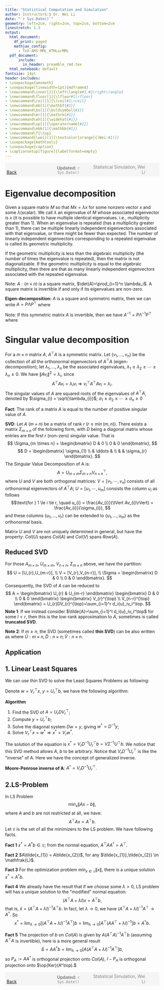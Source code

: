 ```yaml
---
title: "Statistical Computation and Simulation"
author: Instructor$:$ Dr. Wei Li
date: "`r Sys.Date()`"
geometry: left=2cm, right=2cm, top=2cm, bottom=2cm
linestretch: 1.3
output:
  html_document:
    df_print: paged
    mathjax_config:
      - TeX-AMS-MML_HTMLorMML   
  pdf_document: 
      include:
        in_header: preamble_rmd.tex
  html_notebook: default
fontsize: 14pt
header-includes:
- \usepackage{amsmath}
- \usepackage[linewidth=1pt]{mdframed}
- \newcommand\inner[2]{\left\langle#1,#2\right\rangle}
- \newcommand\floor[1]{\lfloor#1\rfloor}
- \newcommand\ceil[1]{\lceil#1\rceil}
- \newcommand\mb[1]{\mathbf{#1}}
- \newcommand\bs[1]{\boldsymbol{#1}}
- \newcommand\mr[1]{\mathrm{#1}}
- \newcommand\wh[1]{\widehat{#1}}
- \newcommand\op[1]{\operatorname{#1}}
- \newcommand\mbb[1]{\mathbb{#1}}
- \newcommand\T{\top}
- \newcommand{\wei}[1]{\textcolor{orange}{(Wei:#1)}}
- \usepackage{mathtools}
- \usepackage{caption}
- \captionsetup[figure]{labelformat=empty}
---
```


<script type="text/x-mathjax-config">
MathJax.Hub.Config({
  TeX: { equationNumbers: { autoNumber: "AMS" } }
});
</script>


<span style="background-color: #f5f5f5; padding: 5px; display: block;">
    <span style="width: 25%; display: inline-block; text-align: left;">
        [Back](javascript:window.history.back())
    </span>
    <span style="width: 30%; display: inline-block; text-align: center; color: grey;">
        **Updated:** `r Sys.Date()`
    </span>
    <span style="width: 35%; display: inline-block; text-align: right; color: grey;">
        Statistical Simulation, Wei Li
    </span>
</span>

<!------------->


# Eigenvalue decomposition

Given a square matrix $M$ so that $Mx=\lambda x$ for some nonzero vector $x$ and some $\lambda$(scalar). We call $\lambda$ an eigenvalue of $M$ whose associated eigenvector is $x$ (it is possible to have multiple identical eigenvalues. i.e., multiplicity greater than 1). When an eigenvalue is repeated (has a multiplicity greater than 1), there can be multiple linearly independent eigenvectors associated with that eigenvalue, or there might be fewer than expected. The number of linearly independent eigenvectors corresponding to a repeated eigenvalue is called its geometric multiplicity.

If the geometric multiplicity is less than the algebraic multiplicity (the number of times the eigenvalue is repeated), then the matrix is not diagonalizable.
If the geometric multiplicity is equal to the algebraic multiplicity, then there are that as many linearly independent eigenvectors associated with the repeated eigenvalue. 

Note: $A: (n \times n )$ is a square matrix, $\det(A)=\prod_{i=1}^n \lambda_i$. A square matrix is invertible if and only if its eigenvalues are non-zero.

**Eigen-decomposition:** $A$ is a square and symmetric matrix, then we can write $A=P \Lambda P^\top$ where 
\begin{align*}
&P=[u_1, u_2,\cdots, u_n], \quad u\mbox{'s are the orthonormal eigenvector of }A \\
&\Lambda = diag\{\text{eigenvalues of }A\}.
\end{align*}

Note: If this symmetric matrix $A$ is invertible, then we have $A^{-1}=P\Lambda^{-1}P^\top$ where 
\begin{equation*}
\Lambda^{-1} = 
\begin{pmatrix}
\ddots & 0 & 0 \\
0 & \frac{1}{\lambda_i} & 0 \\
0 & 0 & \ddots
\end{pmatrix}.
\end{equation*}

\begin{mdframed}
Example: $A=\begin{pmatrix}
 9 & 0 \\
0 & 4 
\end{pmatrix}$, $Av = \lambda v\implies (A-\lambda I)v=0$. Here we need a non-zero solution, so
$$
\det(A-\lambda I)=\left|
\begin{matrix} 
   9-\lambda & 0   \\
   0 & 4-\lambda
\end{matrix}
   \right| =0 \implies \lambda_1=9,\lambda_2=4
$$

For $\lambda_1=9$, since we know  $Av_1=9v_1\implies (A-9I)v_1=0$, then we have
$$
\begin{pmatrix} 
   0 & 0   \\
   0 & -5
\end{pmatrix} v_1 =
\begin{pmatrix} 
   0    \\
   0 
\end{pmatrix}
\implies v_1=\begin{pmatrix} 
   1   \\
   0
\end{pmatrix}
$$
For $\lambda_2=4$, since we know  $Av_2=4v_2\implies (A-4I)v_2=0$, then we have
$$
\begin{pmatrix} 
   5 & 0   \\
   0 & 0
\end{pmatrix} v_2 =
\begin{pmatrix} 
   0    \\
   0 
\end{pmatrix}
\implies v_2=\begin{pmatrix} 
   0   \\
   1 
\end{pmatrix}
$$
Now $A=P\Lambda P^\top=
\begin{pmatrix} 
   1 & 0   \\
   0 & 1
\end{pmatrix}
\begin{pmatrix} 
   9 & 0   \\
   0 & 4
\end{pmatrix}
\begin{pmatrix} 
   1 & 0   \\
   0 & 1
\end{pmatrix}$ where $P=[v_1,v_2]$.
\end{mdframed}



**Singular value decomposition**
===========

For a $m \times n$ matrix ${A}$, $A^{\top}A$ is a symmetric matrix. Let $\{ v_{1},\ldots,v_{n} \}$ be the collection of all the orthonormal eigenvectors of $A^{\top}A$ (eigen-decomposition); let  $\lambda_{1},...,\lambda_{n}$ be the associated eigenvalues, $\lambda_{1} \ge \lambda_{2} \ge \cdots \geq \lambda_{n} \ge 0$. We have $\lVert Av_{i}\lVert^{2} = \lambda_{i}$, since 
$$
A^{\top}Av_{i} = \lambda_{i}v_{i} \Rightarrow
v_{i}^{\top}A^{\top}Av_{i} = \lambda_{i}.
$$
The singular values of $A$ are squared roots of the eigenvalues of $A^{\top}A$, denoted by $\sigma_{i} = \sqrt{\lambda_{i}}$; $\sigma_{1} \ge \sigma_{2} \ge \cdots \geq \sigma_{n} \ge 0$

**Fact**: The rank of a matrix $A$ is equal to the number of positive singular value of $A$.  

**SVD**: Let $A$ ($m \times n$) be a matrix of rank $r$ ($r\leq \min(m, n)$). There exists a matrix $\Sigma_{m \times n}$ of the following form, with $D$ being a diagonal matrix whose entries are the first $r$ (non-zero) singular value. That is  
$$ \Sigma_{m \times n} = 
\begin{bmatrix}
  D & 0 \\
  0 & 0
\end{bmatrix},
$$
$$
 D = \begin{bmatrix}
      \sigma_{1} \\ & \ddots & \\ & & \sigma_{r}
     \end{bmatrix}.
$$
The Singular Value Decomposition of A is:
$$
  A = U_{m \times m}\Sigma_{m \times n}V^{\top}_{n \times n},
$$
where $U$ and $V$ are both orthogonal matrices: 
$V=[v_1, \cdots, v_n]$ consists of all orthonormal eigenvectors of $A^{\top}A$; 
$U=[u_1, \cdots, u_m]$ consists the column $u_{i}$ as follows
$$\text{for }   1 \le i \le r, \quad u_{i} = \frac{Av_{i}}{\lVert Av_{i}\rVert} = \frac{Av_{i}}{\sigma_{i}},
$$
and these columns $\{ u_{1}, \ldots, u_{r}\}$ can be extended to $\{ u_{1}, \ldots, u_{m}\}$ as the orthonormal basis. 

Matrix $U$ and $V$ are not uniquely determined in general, but have the property: $Col(U)$ spans $Col(A)$ and $Col(V)$ spans $Row(A)$.


Reduced SVD 
-----------------------

For those $A_{m \times n}$, $U_{m \times m}$, $V_{n \times n}$, $\Sigma_{m \times n}$ above, we have the partition:  
$$
  U = [U_{r},U_{m-r}],  \\
  V = [V_{r},V_{n-r}],  \\
  \Sigma = \begin{bmatrix}
  D & 0 \\
  0 & 0
\end{bmatrix}.
$$
Consequently, the SVD of $A$ can be reduced to  
$$
  A =
  \begin{bmatrix}
    U_{r} & U_{m-r}
  \end{bmatrix}
  \begin{bmatrix}
    D & 0 \\
    0 & 0
  \end{bmatrix}
  \begin{bmatrix}
    V_{r}^{\top} \\
    V_{n-r}^{\top}
  \end{bmatrix}
  = U_{r}DV_{r}^{\top}=\sum_{i=1}^r d_i{u}_iv_i^\top.
$$
**Note 1**: If we instead consider $\tilde{A}=\sum_{i=1}^l d_i{u}_iv_i^\top$ for some $l < r$, then this is the low-rank approximation to $A$, sometimes is called **truncated SVD**.

**Note 2**: If $m \geq n$, the SVD (sometimes called **thin SVD**) can be also written as 
\begin{align*}
A=\tilde{U}\tilde{D}\tilde{V}^\top
\end{align*}
where $\tilde{U}: m \times n, \tilde{D}: n \times n; \tilde{V}: n \times n.$



Application
---------------------------

1. Linear Least Squares  
---------------------------

We can use thin SVD to solve the Least Squares Problems as following:  

\begin{align*}
 Ax &= b, \\
 A^{\top}Ax &= A^{\top}b, \\
 (U_rDV_r^{\top})^{\top}(U_rDV_r^{\top})x &= (U_rDV_r^{\top})^{\top}b, \\
  V_rDIDV_r^\top x &= V_rDU_r^{\top}b, \\
  DV_r^{\top}x &= U_r^{\top}b.
\end{align*}

Denote $w = V_r^{\top}x$, $y = U_r^{\top}b$, we have the following algorithm:  

**Algorithm**  

1. Find the SVD of $A = U_rDV_r^{\top}$;  
2. Compute $y = U_r^{\top}b$;  
3. Solve the diagonal system $Dw=y$, giving $w^{*} = D^{-1}y$;  
4. Solve $V_r^{\top}x = w^{*} \Rightarrow x^* = V_rw^{*}$.

The solution of the equation is $x^* = V_rD^{-1}U_r^{\top}b= V\Sigma^{-1}U^{\top}b$. 
We notice that this SVD method allows $A$, $b$ to be arbitrary. Notice that $V_{r}D^{-1}U_{r}^{\top}$ is like the "inverse" of A. Here we have the concept of generalized inverse.  

**Moore-Penrose inverse of A**: $A^{\dagger} = V_{r}D^{-1}U_{r}^{\top}.$

2.LS-Problem 
-----------------------

In LS Problem 
$$\min_{x} \lVert Ax -b \rVert,$$ 
where $A$ and $b$ are not restricted at all, we have:  
$$
  A^{\top}Ax = A^{\top}b.
$$
Let $\mathfrak{L}$ is the set of all the minimizers to the LS problem. We have following facts.  

**Fact 1** $x^{*} = A^{\dagger}b \in \mathfrak{L}$; from the normal equation, $A^{\top}AA^{\dagger} = A^{\top}.$  

**Fact 2** $A\tilde{x_{1}} = A\tilde{x_{2}}$, for any $\tilde{x_{1}},\tilde{x_{2}} \in \mathfrak{L}$.  

**Fact 3** For the optimization problem $\min_{x \in \mathfrak{L}} \lVert x\rVert$, there is a unique solution $x^{*} = A^{\dagger}b$.  

**Fact 4** We already have the result that if we choose some $\lambda>0$, LS problem will has a unique solution to the "modified" normal equation:
$$
 (A^{\top}A+\lambda I)x=A^{\top}b,
$$
that is, $\hat{x} = (A^{\top}A+\lambda I)^{-1}A^{\top}b.$ In fact, let $\lambda \rightarrow 0$, we have $(A^{\top}A+\lambda I)^{-1}A^{\top} \rightarrow A^{\dagger}.$ So 
$$
 x^*= \lim_{\lambda \to 0} [(A^{\top}A+\lambda I)^{-1}A^{\top}]b= \lim_{\lambda \to 0} [A^\top(AA^\top+\lambda I)^{-1}]b = A^{\dagger} b.
$$

**Fact 5** The projection of $b$ on $Col(A)$ is given by $A(A^{\top}A)^{-1}A^{\top}b$ (assuming $A^{\top}A$ is invertible), here is a more general result  
$$
  \hat{b} = AA^{\dagger}b = \lim_{\lambda \rightarrow 0}[A(A^{\top}A+\lambda I)^{-1}A^{\top}]b,
$$
so $P_A:=AA^{\dagger}$ is orthogonal projection onto $Col(A)$, $I-P_A$ is orthogonal projection onto $\op{Ker}(A^\top).$




<!------------->
<span style="background-color: #f5f5f5; padding: 5px; display: block;">
    <span style="width: 25%; display: inline-block; text-align: left;">
        [Back](javascript:window.history.back())
    </span>
    <span style="width: 30%; display: inline-block; text-align: center; color: grey;">
        **Updated:** `r Sys.Date()`
    </span>
    <span style="width: 35%; display: inline-block; text-align: right; color: grey;">
        Statistical Simulation, Wei Li
    </span>
</span>


